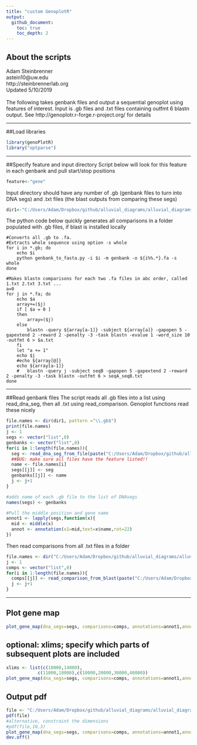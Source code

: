 ```yaml
---
title: "custom GenoplotR"
output:
  github_document:
    toc: true
    toc_depth: 2
---
```

## About the scripts
Adam Steinbrenner <br>
astein10@uw.edu <br>
http://steinbrennerlab.org <br>
Updated 5/10/2019 <br>
<br>
The following takes genbank files and output a sequential genoplot using features of interest.  Input is .gb files and .txt files containing outfmt 6 blastn output.  See http://genoplotr.r-forge.r-project.org/ for details

---

##Load libraries
```r
library(genoPlotR)
library("optparse")
```

---

##Specify feature and input directory
Script below will look for this feature in each genbank and pull start/stop positions
```r
feature<-"gene"
```
Input directory should have any number of .gb (genbank files to turn into DNA segs) and .txt files (the blast outputs from comparing these segs)
```r
dir1<-"C:/Users/Adam/Dropbox/github/alluvial_diagrams/alluvial_diagrams/data/genoplot"
```
The python code below quickly generates all comparisons in a folder populated with .gb files, if blast is installed locally
```
#Converts all .gb to .fa.
#Extracts whole sequence using option -s whole
for i in *.gb; do
	echo $i
	python genbank_to_fasta.py -i $i -m genbank -o ${i%%.*}.fa -s whole
done

#Makes blastn comparisons for each two .fa files in abc order, called 1.txt 2.txt 3.txt ...
a=0
for j in *.fa; do
	echo $a
	array+=($j)
	if [ $a = 0 ]
	then
		array=($j)
	else
		blastn -query ${array[a-1]} -subject ${array[a]} -gapopen 5 -gapextend 2 -reward 2 -penalty -3 -task blastn -evalue 1 -word_size 10 -outfmt 6 > $a.txt
	fi
	let "a += 1"
	echo $j
	#echo ${array[@]}
	echo ${array[a-1]}
	#	blastn -query j -subject seqB -gapopen 5 -gapextend 2 -reward 2 -penalty -3 -task blastn -outfmt 6 > seqA_seqB.txt
done
```

---

##Read genbank files
The script reads all .gb files into a list using read_dna_seg, then all .txt using read_comparison.  Genoplot functions read these nicely

```r
file.names <- dir(dir1, pattern ="\\.gb$")
print(file.names)
j <- 1
segs <- vector("list",0)
genbanks <- vector("list",0)
for(i in 1:length(file.names)){
  seg <- read_dna_seg_from_file(paste("C:/Users/Adam/Dropbox/github/alluvial_diagrams/alluvial_diagrams/data/genoplot/",file.names[i],sep=""),tagsToParse = c(feature),gene_type = "arrows",fill="blue")
  ##BUG: make sure all files have the feature listed!!
  name <- file.names[i]
  segs[[j]] <- seg
  genbanks[[j]] <- name
  j <- j+1
}

#adds name of each .gb file to the list of DNAsegs
names(segs) <- genbanks

#Pull the middle position and gene name
annot1 <- lapply(segs,function(x){
  mid <- middle(x)
  annot <- annotation(x1=mid,text=x$name,rot=22)
})

```

Then read comparisons from all .txt files in a folder
```r
file.names <- dir("C:/Users/Adam/Dropbox/github/alluvial_diagrams/alluvial_diagrams/data/genoplot", pattern ="\\.txt$")
j <- 1
comps <- vector("list",0)
for(i in 1:length(file.names)){
  comps[[j]] <- read_comparison_from_blast(paste("C:/Users/Adam/Dropbox/github/alluvial_diagrams/alluvial_diagrams/data/genoplot/",file.names[i],sep=""))
  j <- j+1
}
```


---

## Plot gene map
```r
plot_gene_map(dna_segs=segs, comparisons=comps, annotations=annot1,annotation_height=3)
```

## optional: xlims; specify which parts of subsequent plots are included
```r
xlims <- list(c(10000,14000),
			c(11000,18000),c(10000,20000,30000,40000))
plot_gene_map(dna_segs=segs, comparisons=comps, annotations=annot1,annotation_height=3,xlims=xlims)
```

## Output pdf
```r
file <- "C:/Users/Adam/Dropbox/github/alluvial_diagrams/alluvial_diagrams/data/genoplot/genoplot_output.pdf"
pdf(file)
#alternative, constraint the dimensions
#pdf(file,10,3)
plot_gene_map(dna_segs=segs, comparisons=comps, annotations=annot1,annotation_height=2)
dev.off()
```

